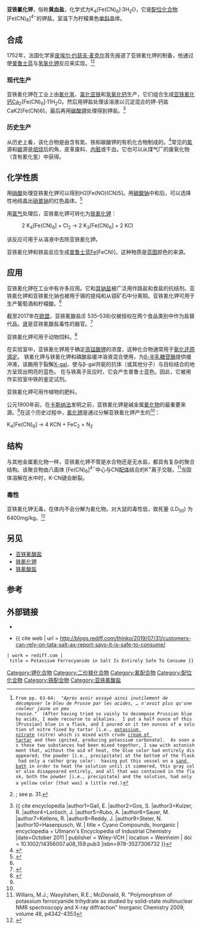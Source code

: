 {{chembox
| Verifiedfields = changed
| Watchedfields = changed
| verifiedrevid = 444997361
| Name = 亚铁氰化钾
| ImageFile1 = Structure of potassium ferrocyanide.png
| ImageFile2 = Potassium Ferrocyanide.png
| ImageFile3 = Potassium-ferrocyanide-trihydrate-sample.jpg
| ImageSize3 = 150px
| ImageName3 = Potassium ferrocyanide
| IUPAC中 = 六氰合铁(II)酸钾
| IUPACName = Potassium hexacyanoferrate(II)
| OtherNames = 黄血盐、亚铁氰酸钾
|Section1={{Chembox Identifiers
| CASNo = 13943-58-3
| CASNo_Ref = {{cascite|correct|CAS}}
| CASNo_Comment = 无水
| CASNo2_Ref = {{cascite|correct|CAS}}
| CASNo2 = 14459-95-1
| CASNo2_Comment = 三水
| ChemSpiderID = 20162028
| EINECS = 237-722-2
| UNII_Ref = {{fdacite|correct|FDA}}
| UNII = GTP1P30292
| UNII_Comment = 无水
| UNII2 = 961WP42S65
| UNII2_Comment = 三水
| UNII2_Ref = {{fdacite|correct|FDA}}
| PubChem = 161067
| SMILES = [K+].[K+].N#C[Fe-4](C#N)(C#N)(C#N)(C#N)C#N.[K+].[K+]
| StdInChI=1S/6CN.Fe.4K.3H2O/c6*1-2;;;;;;;;/h;;;;;;;;;;;3*1H2/q6*-1;+2;4*+1;;;
| StdInChIKey = UTYXJYFJPBYDKY-UHFFFAOYSA-N
  }}
|Section2={{Chembox Properties
| Formula = K<sub>4</sub>[Fe(CN)<sub>6</sub>]
| MolarMass = 三水：422.388
| Appearance = 淡黄色结晶颗粒
| Density = 1.85 g/cm<sup>3</sup>（三水）
| Solubility = 三水：28.9 g/100 mL (20°C)
| SolubleOther = 不溶于[[乙醇|乙醇]]、[[乙醚|乙醚]]
| MeltingPtC = 
| BoilingPtC =
| BoilingPt_notes = 分解
| MagSus = −130.0·10<sup>−6</sup> cm<sup>3</sup>/mol
  }}
| Section3 = {{Chembox Structure
|   Coordination = 
|   CrystalStruct = 单斜
  }}
|Section7={{Chembox Hazards
| ExternalSDS =
| MainHazards = 
| FlashPt = 不燃
| GHSPictograms = {{GHS09}}
| GHSSignalWord = Warning
| HPhrases = {{H-phrases|411}}
| PPhrases = {{P-phrases|}}
| NFPA-H = 1
| NFPA-F = 0
| NFPA-R = 0
| NFPA-S = 
| LD50 = 6400 mg/kg（大鼠口服）<ref>http://chem.sis.nlm.nih.gov/chemidplus/rn/13943-58-3</ref>
  }}
|Section8={{Chembox Related
| OtherAnions = [[铁氰化钾|铁氰化钾]]
| OtherCations = [[亚铁氰化钠|亚铁氰化钠]]<br/>[[普鲁士蓝|普鲁士蓝]]
  }}
}}
'''亚铁氰化钾'''，俗称'''黄血盐'''，化学式为K<sub>4</sub>[Fe(CN)<sub>6</sub>]·3H<sub>2</sub>O，它是[[配位化合物|配位化合物]][Fe(CN)<sub>6</sub>]<sup>4−</sup>的钾盐。室温下为柠檬黄色[[单斜|单斜]]晶体。

==合成==
1752年，法国化学家[[皮埃尔·麦克尔|皮埃尔·约瑟夫·麦克尔]]首先报道了亚铁氰化钾的制备，他通过使[[普鲁士蓝|普鲁士蓝]]与[[氢氧化钾|氢氧化钾]]反应来实现。<ref>{{cite journal |last1=Macquer |title=Éxamen chymique de bleu de Prusse |journal=Histoire de l'Académie royale des sciences … , § Mémoires de l'Académie royale des Sciences |date=1752 |pages=60–77 |url=https://www.biodiversitylibrary.org/item/88112#page/250/mode/1up |trans-title=Chemical examination of Prussian blue |language=fr |access-date=2022-01-29 |archive-date=2022-01-29 |archive-url=https://web.archive.org/web/20220129082430/https://www.biodiversitylibrary.org/item/88112#page/250/mode/1up |dead-url=no }} 
 From pp. 63-64:  ''"Après avoir essayé ainsi inutilement de décomposer le bleu de Prusse par les acides, … n'avoit plus qu'une couleur jaune un peu rousse."''  (After having tried so vainly to decompose Prussian blue by acids, I made recourse to alkalies.  I put a half ounce of this [Prussian] blue in a flask, and I poured on it ten ounces of a solution of nitre fixed by tartar [i.e., [[potassium_nitrate|potassium nitrate]] (''nitre'') which is mixed with crude [[potassium_bitartrate|cream of tartar]] and then ignited, producing potassium carbonate].  As soon as these two substances had been mixed together, I saw with astonishment that, without the aid of heat, the blue color had entirely disappeared; the powder [i.e., precipitate] at the bottom of the flask had only a rather gray color:  having put this vessel on a [[sand_bath|sand bath]] in order to heat the solution until it simmered, this gray color also disappeared entirely, and all that was contained in the flask, both the powder [i.e., precipitate] and the solution, had only a yellow color [that was] a little red.)</ref><ref>{{cite journal |last1=Munroe |first1=Charles E. |last2=Chatard |first2=Thomas M. |title=Manufactures: Chemicals and Allied Products |journal=Twelfth Census of the United States: Bulletins |date=1902 |issue=210 |pages=1–306 |url=https://books.google.com/books?id=8UIUAQAAMAAJ&pg=RA1-PA31 |access-date=2022-01-29 |archive-date=2022-01-29 |archive-url=https://web.archive.org/web/20220129082430/https://books.google.com/books?id=8UIUAQAAMAAJ&pg=RA1-PA31 |dead-url=no }}; see p. 31.</ref>

===现代生产===
亚铁氰化钾在工业上由[[氰化氢|氰化氢]]、[[氯化亚铁|氯化亚铁]]和[[氢氧化钙|氢氧化钙]]生产，它们组合生成[[亚铁氰化钙|亚铁氰化钙]]Ca<sub>2</sub>[Fe(CN)<sub>6</sub>]·11H<sub>2</sub>O。然后用钾盐处理该溶液以沉淀混合的钾-钙盐CaK2[Fe(CN)6]，最后再用[[碳酸钾|碳酸钾]]处理得到钾盐。<ref name=Ullmann>{{ cite encyclopedia |author1=Gail, E. |author2=Gos, S. |author3=Kulzer, R. |author4=Lorösch, J. |author5=Rubo, A. |author6=Sauer, M. |author7=Kellens, R. |author8=Reddy, J. |author9=Steier, N. |author10=Hasenpusch, W. | title = Cyano Compounds, Inorganic | encyclopedia = Ullmann's Encyclopedia of Industrial Chemistry |date=October 2011 | publisher = Wiley-VCH | location = Weinheim | doi = 10.1002/14356007.a08_159.pub3 |isbn=978-3527306732 }}</ref>

===历史生产===
从历史上看，该化合物是由含有氮、铁和碳酸钾的有机化合物制成的。<ref name=Wagner>{{cite book|last=Von Wagner|first=Rudolf|title=Manual of chemical technology|year=1897|publisher=D. Appleton & Co.|location=New York|page=474 & 477|url=http://babel.hathitrust.org/cgi/pt?id=uc2.ark:/13960/t3tt4gz1p;view=1up;seq=502|access-date=2022-03-13|archive-date=2019-03-09|archive-url=https://web.archive.org/web/20190309132228/https://babel.hathitrust.org/cgi/pt?id=uc2.ark%3A%2F13960%2Ft3tt4gz1p%3Bview%3D1up%3Bseq%3D502|dead-url=no}}</ref>常见的[[氮|氮]]源和[[碳|碳]]源是[[焙烧|焙烧]]后的角、皮革废料、[[内脏|内脏]]或干血。它也可以从煤气厂的废氧化物（含有氰化氢）中获得。

==化学性质==
用[[硝酸|硝酸]]处理亚铁氰化钾可以得到H2[Fe(NO)(CN)5]。用[[碳酸钠|碳酸钠]]中和后，可以选择性地结晶出[[硝普钠|硝普钠]]的红色晶体。<ref>{{cite encyclopedia | author = Seel, F. | title = Sodium nitrosyl cyanoferrate | encyclopedia = Handbook of Preparative Inorganic Chemistry | edition = 2nd | editor = Brauer, G. | publisher = Academic Press | year = 1965 | location = New York | volume = 2 | page = 1768 | lccn = 63-14307 | url = https://www.scribd.com/doc/27443280/Handbook-of-Preparative-Inorganic-Chemistry-Vol-2-2d-Ed-George-Brauer | access-date = 2022-01-29 | archive-date = 2010-03-07 | archive-url = https://web.archive.org/web/20100307011411/http://www.scribd.com/doc/27443280/Handbook-of-Preparative-Inorganic-Chemistry-Vol-2-2d-Ed-George-Brauer | dead-url = no }}</ref>

用[[氯气|氯气]]处理后，亚铁氰化钾可转化为[[铁氰化钾|铁氰化钾]]：
:2 K<sub>4</sub>[Fe(CN)<sub>6</sub>] + Cl<sub>2</sub> → 2 K<sub>3</sub>[Fe(CN)<sub>6</sub>] + 2 KCl
该反应可用于从溶液中去除亚铁氰化钾。{{citation needed|date=April 2012}}

亚铁氰化钾和铁盐反应生成[[普鲁士蓝|普鲁士蓝]]Fe{{su|p=3+|b=4}}[Fe{{su|p=2+}}CN){{su|b=6}}]{{su|b=3}}，这种物质是[[蓝图|蓝图]]颜色的来源。

==应用==
亚铁氰化钾在工业中有许多应用。它和[[亚铁氰化钠|其钠盐]]被广泛用作路盐和食盐的抗结剂。亚铁氰化钾和亚铁氰化钠也被用于锡的提纯和从钼矿石中分离铜。亚铁氰化钾可用于生产葡萄酒和柠檬酸。<ref name=Ullmann/>

截至2017年在[[欧盟|欧盟]]，亚铁氰酸盐(E 535–538)仅被授权在两个食品类别中作为盐替代品。[[肾|肾]]是亚铁氰酸盐毒性的器官。<ref>{{cite journal |last1=Peter Aggett, Fernando Aguilar, Riccardo Crebelli, Birgit Dusemund, Metka Filipič, Maria Jose Frutos, Pierre Galtier, David Gott, Ursula Gundert‐Remy, Gunter Georg Kuhnle, Claude Lambré, Jean‐Charles Leblanc, Inger Therese Lillegaard, Peter Moldeus, Alicja Mortensen, Agneta Oskarsson, Ivan Stankovic, Ine Waalkens‐Berendsen, Rudolf Antonius Woutersen, Matthew Wright and Maged Younes. |title=Re‐evaluation of sodium ferrocyanide (E 535), potassium ferrocyanide (E 536) and calcium ferrocyanide (E 538) as food additives |journal=EFSA Journal |date=2018 |volume=16 |issue=7 |page=5374 |doi=10.2903/j.efsa.2018.5374 |pmid=32626000 |pmc=7009536 |url=https://www.efsa.europa.eu/en/efsajournal/pub/5374 |doi-access=free |access-date=2022-01-29 |archive-date=2022-01-29 |archive-url=https://web.archive.org/web/20220129110255/https://www.efsa.europa.eu/en/efsajournal/pub/5374 |dead-url=no }}</ref>

亚铁氰化钾可用于动物饲料。<ref>{{cite web |title=EuSalt Expert Meeting on E 535 and E 536 as Feed Additives |url=https://eusalt.com/events/eusalt-expert-meeting-e-535-and-e-536-feed-additives |publisher=EUSalt |access-date=2022-01-29 |archive-date=2019-05-12 |archive-url=https://web.archive.org/web/20190512013808/https://eusalt.com/events/eusalt-expert-meeting-e-535-and-e-536-feed-additives |dead-url=no }}</ref>

在实验室中，亚铁氰化钾用于确定[[高锰酸钾|高锰酸钾]]的浓度，这种化合物通常用于[[氧化还原|氧化还原]][[滴定|滴定]]。
铁氰化钾与铁氰化钾和磷酸盐缓冲溶液混合使用，为[[β-半乳糖苷酶|β-半乳糖苷酶]]提供缓冲液，该酶用于裂解[[X-gal|X-gal]]，使与β-gal共轭的抗体（或其他分子）与目标结合的地方呈现出明亮的蓝色。
在与铁离子反应时，它会产生普鲁士蓝色。因此，它被用作实验室中铁的鉴定试剂。

亚铁氰化钾可用作植物的肥料。{{citation needed|date=April 2012}}

公元1900年前，在[[卡斯纳法|卡斯纳法]]发明之前，亚铁氰化钾是碱金属[[氰化物|氰化物]]的最重要来源。<ref name=Ullmann />在这个历史过程中，[[氰化钾|氰化钾]]是通过分解亚铁氰化钾产生的<ref name=Wagner />：

K<sub>4</sub>[Fe(CN)<sub>6</sub>] → 4 KCN + FeC<sub>2</sub> + N<sub>2</sub>

==结构==
与其他金属氰化物一样，亚铁氰化钾不管是水合物还是无水盐，都具有复杂的聚合结构。该聚合物由八面体 [Fe(CN)<sub>6</sub>]<sup>4−</sup>中心与CN[[配体|配体]]结合的K<sup>+</sup>离子交联。<ref>Willans, M.J.; Wasylishen, R.E.; McDonald, R. "Polymorphism of potassium ferrocyanide trihydrate as studied by solid-state multinuclear NMR spectroscopy and X-ray diffraction" Inorganic Chemistry 2009, volume 48, p4342-4353</ref>当固体溶解在水中时，K-CN键会断裂。{{citation needed|date=May 2020}}

===毒性===
亚铁氰化钾无毒，在体内不会分解为氰化物。对大鼠的毒性低，致死量 (LD<sub>50</sub>) 为6400mg/kg。<ref name=JTBaker>{{cite web | url = http://hazard.com/msds/mf/baker/baker/files/p5763.htm | title = POTASSIUM FERROCYANIDE MSDS Number: P5763 - Effective Date: 12/08/96 | publisher = J. T. Baker Inc. | access-date = 2012-04-08 | archive-date = 2015-11-21 | archive-url = https://web.archive.org/web/20151121093949/http://hazard.com/msds/mf/baker/baker/files/p5763.htm | dead-url = no }}</ref>

==另见==
*[[亚铁氰酸盐|亚铁氰酸盐]]
*[[铁氰化钾|铁氰化钾]]
*[[铁氰酸盐|铁氰酸盐]]

==参考==
{{Reflist}}

==外部链接==
* {{cite web | url = http://www.npi.gov.au/substances/cyanide/index.html | publisher = National Pollutant Inventory Australia | title = Cyanide (inorganic) compounds fact sheet | access-date = 2022-01-29 | archive-date = 2013-04-09 | archive-url = https://web.archive.org/web/20130409165413/http://npi.gov.au/substances/cyanide/index.html | dead-url = no }}

* {{ cite web | url = http://blogs.rediff.com/thinko/2019/07/31/customers-can-rely-on-tata-salt-as-report-says-it-is-safe-to-consume/
 | work = rediff.com | title = Potassium Ferrocyanide in Salt Is Entirely Safe To Consume }}

{{鉀化合物}}

[[Category:钾化合物|Category:钾化合物]]
[[Category:二价铁化合物|Category:二价铁化合物]]
[[Category:氰配合物|Category:氰配合物]]
[[Category:配位化合物|Category:配位化合物]]
[[Category:铁配合物|Category:铁配合物]]
[[Category:亚铁氰酸盐|Category:亚铁氰酸盐]]